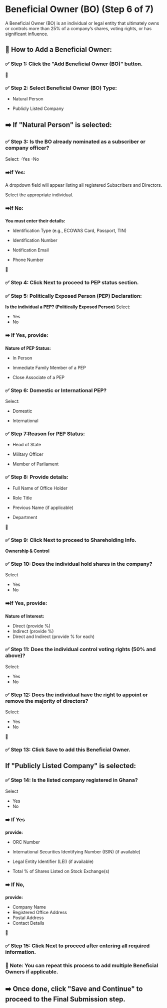 # Beneficial Owner (BO) (Step 6 of 7)

A Beneficial Owner (BO) is an individual or legal entity that ultimately owns or controls more than 25% of a company’s shares, voting rights, or has significant influence.

## 📝 How to Add a Beneficial Owner:

### ✅ Step 1: Click the "Add Beneficial Owner (BO)" button.

📸 

### ✅ Step 2: Select Beneficial Owner (BO) Type:

- Natural Person

- Publicly Listed Company

## ➡️ If "Natural Person" is selected:

### ✅ Step 3: Is the BO already nominated as a subscriber or company officer?
Select:
-Yes 
-No

### ➡️If Yes:

A dropdown field will appear listing all registered Subscribers and Directors.

Select the appropriate individual.

### ➡️If No:

**You must enter their details:**

- Identification Type (e.g., ECOWAS Card, Passport, TIN)

- Identification Number

- Notification Email

- Phone Number

📸 

### ✅ Step 4: Click Next to proceed to PEP status section.

 ### ✅ Step 5: Politically Exposed Person (PEP) Declaration:

**Is the individual a PEP? (Politically Exposed Person)**
Select: 
- Yes 
- No

### ➡️ If Yes, provide:

 **Nature of PEP Status:**

- In Person

- Immediate Family Member of a PEP

- Close Associate of a PEP

 ### ✅ Step 6: Domestic or International PEP?
Select:
- Domestic

- International

 ### ✅ Step 7:Reason for PEP Status:

- Head of State

- Military Officer

- Member of Parliament

 ### ✅ Step 8: Provide details:

- Full Name of Office Holder

- Role Title

- Previous Name (if applicable)

- Department

📸 

 ### ✅ Step 9: Click Next to proceed to Shareholding Info.

**Ownership & Control**

 ### ✅ Step 10: Does the individual hold shares in the company?
Select 
- Yes 
- No

### ➡️If Yes, provide:

**Nature of Interest:**

- Direct (provide %)
- Indirect (provide %)
- Direct and Indirect (provide % for each)

 ### ✅ Step 11: Does the individual control voting rights (50% and above)?
Select:
- Yes
- No

### ✅ Step 12: Does the individual have the right to appoint or remove the majority of directors?
Select:
- Yes
- No

📸 

### ✅ Step 13: Click Save to add this Beneficial Owner.


## If "Publicly Listed Company" is selected:

### ✅ Step 14: Is the listed company registered in Ghana?
Select 
- Yes 
- No

### ➡️ If Yes  
**provide:**
- ORC Number

- International Securities Identifying Number (ISIN) (if available)

- Legal Entity Identifier (LEI) (if available)

- Total % of Shares Listed on Stock Exchange(s)

### ➡️ If No, 
**provide:**
- Company Name
- Registered Office Address
- Postal Address
- Contact Details

📸 

### ✅ Step 15: Click Next to proceed after entering all required information.

### **📌 Note:** You can repeat this process to add multiple Beneficial Owners if applicable.

## ➡️ Once done, click "Save and Continue" to proceed to the Final Submission step.

